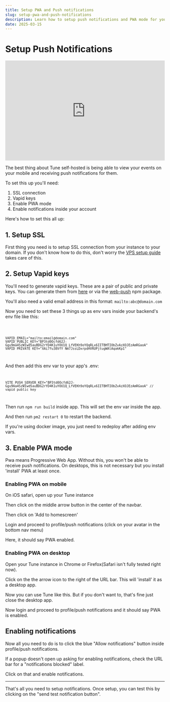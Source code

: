 ```yaml
---
title: Setup PWA and Push notifications
slug: setup-pwa-and-push-notifications
description: Learn how to setup push notifications and PWA mode for your self-hosted Tune instance
date: 2025-03-15
---
```



# Setup Push Notifications

<iframe width="100%" height="315" src="https://www.youtube.com/embed/Mxn5DEIaRi4" title="Tune setup using Docker image" frameborder="0" allow="accelerometer; autoplay; clipboard-write; encrypted-media; gyroscope; picture-in-picture; web-share" referrerpolicy="strict-origin-when-cross-origin" allowfullscreen></iframe>

The best thing about Tune self-hosted is being able to view your events on your mobile and receiving push notifications for them.

To set this up you'll need:

1. SSL connection
2. Vapid keys
3. Enable PWA mode
4. Enable notifications inside your account

Here's how to set this all up:

## 1. Setup SSL

First thing you need is to setup SSL connection from your instance to your domain. If you don't know how to do this, don't worry the [VPS setup guide](http://localhost:3000/selfhosted/install-on-vps) takes care of this.

## 2. Setup Vapid keys

You'll need to generate vapid keys. These are a pair of public and private keys. You can generate them from [here](https://www.attheminute.com/au/vapid-key-generator) or via the [web-push](https://www.npmjs.com/package/web-push) npm package.

You'll also need a valid email address in this format: `mailto:abc@domain.com`

Now you need to set these 3 things up as env vars inside your backend's env file like this:

<Code lang="bash" client:load>

```
VAPID_EMAIL="mailto:email@domain.com"
VAPID_PUBLIC_KEY="BP3td0Ocfd62J-Ggu9ma4SzWIwd5auBDG2rYD4K1uYOU1Q_LfVEKh9oYQqRLx6IITBHTIObZvAzXOJEzAmRGaoA"
VAPID_PRIVATE_KEY="XAi7fu38VfY_Nm7JssLDxrpdHVRUPjtugWAlAqakKp1"
```
</Code>

And then add this env var to your app's .env:
<Code lang="bash" client:load>
```
VITE_PUSH_SERVER_KEY="BP3td0Ocfd62J-Ggu9ma4SzWIwd5auBDG2rYD4K1uYOU1Q_LfVEKh9oYQqRLx6IITBHTIObZvAzXOJEzAmRGaoA" // vapid public key
```
</Code>

Then run `npm run build` inside app. This will set the env var inside the app.

And then run `pm2 restart 0` to restart the backend.

If you're using docker image, you just need to redeploy after adding env vars.

## 3. Enable PWA mode

Pwa means Progressive Web App. Without this, you won't be able to receive push notifications. On desktops, this is not necessary but you install 'install' PWA at least once.

### Enabling PWA on mobile

On iOS safari, open up your Tune instance

Then click on the middle arrow button in the center of the navbar.

Then click on 'Add to homescreen'

Login and proceed to profile/push notifications (click on your avatar in the bottom nav menu)

Here, it should say PWA enabled.

### Enabling PWA on desktop

Open your Tune instance in Chrome or Firefox(Safari isn't fully tested right now).

Click on the the arrow icon to the right of the URL bar. This will 'install' it as a desktop app.

Now you can use Tune like this. But if you don't want to, that's fine just close the desktop app.

Now login and proceed to profile/push notifications and it should say PWA is enabled.

## Enabling notifications

Now all you need to do is to click the blue "Allow notifications" button inside profile/push notifications.

If a popup doesn't open up asking for enabling notifications, check the URL bar for a "notifications blocked" label.

Click on that and enable notifications. 

---

That's all you need to setup notifications. Once setup, you can test this by clicking on the "send test notification button".